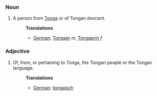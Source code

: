 ===Noun===
#A person from [[Tonga]] or of Tongan descent.
#:'''Translations'''
#:*[[German]]: [[Tongaer]] ''m'', [[Tongaerin]] ''f''

===Adjective===
#Of, from, or pertaining to Tonga, the Tongan people or the Tongan language.
#:'''Translations'''
#:*[[German]]: [[tongaisch]]